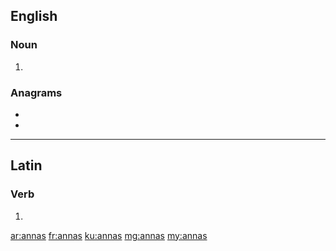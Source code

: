 {{also|Annas}}
==English==

===Noun===
{{head|en|noun plural form}}

# {{plural of|anna|lang=en}}

===Anagrams===
* {{l|en|naans}}
* {{l|en|nanas}}

----

==Latin==

===Verb===
{{la-verb-form|annās}}

# {{inflection of|annō||2|s|pres|actv|indc|lang=la}}

[[ar:annas]]
[[fr:annas]]
[[ku:annas]]
[[mg:annas]]
[[my:annas]]